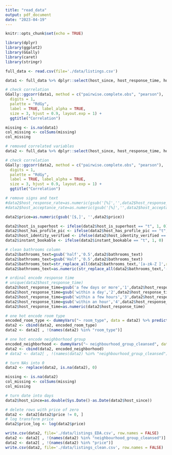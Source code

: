 ```yaml
---
title: "read_data"
output: pdf_document
date: "2023-04-19"
---
```


```r
knitr::opts_chunk$set(echo = TRUE)
```

```r
library(dplyr)
library(ggplot2)
library(GGally)
library(caret)
library(stringr)
```

```r
full_data <- read.csv(file='./data/listings.csv')
```

```r
data1 <- full_data %>% dplyr::select(host_since, host_response_time, host_response_rate, host_acceptance_rate, host_is_superhost, host_listings_count, host_has_profile_pic, host_identity_verified, neighbourhood_group_cleansed, latitude, longitude, room_type, accommodates, bathrooms_text, bedrooms, beds, price, minimum_nights, availability_365, review_scores_rating, review_scores_accuracy, review_scores_cleanliness, review_scores_checkin, review_scores_communication, review_scores_location, review_scores_value, instant_bookable, reviews_per_month)
```

```r
# check correlation
GGally::ggcorr(data1, method = c("pairwise.complete.obs", "pearson"),
  digits = 1, 
  palette = "RdGy",
  label = TRUE, label_alpha = TRUE,
  size = 3, hjust = 0.9, layout.exp = 1) +
  ggtitle("Correlation")
```
```r
missing <- is.na(data1)
col_missing <- colSums(missing)
col_missing
```


```r
# removed correlated variables
data2 <- full_data %>% dplyr::select(host_since, host_response_time, host_is_superhost, host_listings_count, host_has_profile_pic, host_identity_verified, neighbourhood_group_cleansed, latitude, longitude, room_type, bathrooms_text, accommodates, price, minimum_nights, availability_365, review_scores_rating, instant_bookable, reviews_per_month)
```

```r
# check correlation
GGally::ggcorr(data2, method = c("pairwise.complete.obs", "pearson"),
  digits = 1, 
  palette = "RdGy",
  label = TRUE, label_alpha = TRUE,
  size = 3, hjust = 0.9, layout.exp = 1) +
  ggtitle("Correlation")
```
```r
# remove signs and text
#data2$host_response_rate=as.numeric(gsub('[%]','',data2$host_response_rate))/100
#data2$host_acceptance_rate=as.numeric(gsub('[%]','',data2$host_acceptance_rate))/100

data2$price=as.numeric(gsub('[$,]', '',data2$price))

data2$host_is_superhost <- ifelse(data2$host_is_superhost == "t", 1, 0)
data2$host_has_profile_pic <- ifelse(data2$host_has_profile_pic == "t", 1, 0)
data2$host_identity_verified <- ifelse(data2$host_identity_verified == "t", 1, 0)
data2$instant_bookable <- ifelse(data2$instant_bookable == "t", 1, 0)

# clean bathrooms column
data2$bathrooms_text=gsub('half','0.5',data2$bathrooms_text)
data2$bathrooms_text=gsub('Half','0.5',data2$bathrooms_text)
data2$bathrooms_text=str_replace_all(data2$bathrooms_text,'[a-zA-Z ]',replacement='')
data2$bathrooms_text=as.numeric(str_replace_all(data2$bathrooms_text,'-',replacement=''))

# ordinal encode response time
# unique(data2$host_response_time)
data2$host_response_time=gsub('a few days or more','1',data2$host_response_time)
data2$host_response_time=gsub('within a day','2',data2$host_response_time)
data2$host_response_time=gsub('within a few hours','3',data2$host_response_time)
data2$host_response_time=gsub('within an hour','4',data2$host_response_time)
data2$host_response_time=as.numeric(data2$host_response_time)

# one hot encode room type
encoded_room_type <- dummyVars("~ room_type", data = data2) %>% predict(data2)
data2 <- cbind(data2, encoded_room_type)
data2 <- data2[ , !(names(data2) %in% "room_type")]

# one hot encode neighborhood group
encoded_neighborhood <- dummyVars("~ neighbourhood_group_cleansed", data = data2) %>% predict(data2)
data2 <- cbind(data2, encoded_neighborhood)
# data2 <- data2[ , !(names(data2) %in% "neighbourhood_group_cleansed")]

# turn NAs into 0
data2 <- replace(data2, is.na(data2), 0)
```

```r
missing <- is.na(data2)
col_missing <- colSums(missing)
col_missing
```

```r
# turn date into days
data2$host_since=as.double(Sys.Date()-as.Date(data2$host_since))

# delete rows with price of zero
data2 <- data2[data2$price != 0, ]
# log transform price
data2$price_log <- log(data2$price)
```

```r
write.csv(data2, file='./data/listings_EDA.csv', row.names = FALSE)
data2 <- data2[ , !(names(data2) %in% "neighbourhood_group_cleansed")]
data2 <- data2[ , !(names(data2) %in% "price")]
write.csv(data2, file='./data/listings_clean.csv', row.names = FALSE)
```

